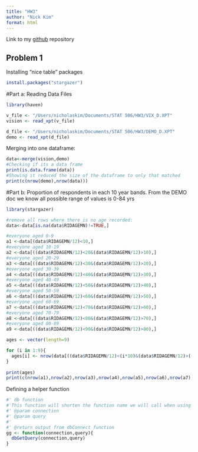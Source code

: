 ```yaml
---
title: "HW3"
author: "Nick Kim"
format: html
---
```


Link to my [github](https://github.com/nick-kimm/HW3) repository 

## Problem 1

Installing "nice table" packages
```r
install.packages("stargazer")
```
#Part a: 
Reading Data Files 
```r
library(haven)

v_file <- "/Users/nicholaskim/Documents/STAT 506/HW3/VIX_D.XPT"
vision <- read_xpt(v_file)

d_file <- "/Users/nicholaskim/Documents/STAT 506/HW3/DEMO_D.XPT"
demo <- read_xpt(d_file)
```

Merging into one dataframe:
```r
data<-merge(vision,demo)
#Checking if its a data frame
print(is.data.frame(data))
#Showing it reduced the size of the dataframe to only that matched
print(c(nrow(demo),nrow(data)))
```

#Part b:
Proportion of respondents in each 10 year bands. From the DEMO doc we know all possible range of values is 0-84 yrs
```r
library(stargazer)

#remove all rows where there is no age recorded:
data<-data[is.na(data$RIDAGEMN)!=TRUE,]

#everyone aged 0-9
a1 <-data[(data$RIDAGEMN/12)<10,]
#everyone aged 10-19
a2 <-data[((data$RIDAGEMN/12)<20&(data$RIDAGEMN/12)>10),]
#everyone aged 20-29
a3 <-data[((data$RIDAGEMN/12)<30&(data$RIDAGEMN/12)>20),]
#everyone aged 30-39
a4 <-data[((data$RIDAGEMN/12)<40&(data$RIDAGEMN/12)>30),]
#everyone aged 40-49
a5 <-data[((data$RIDAGEMN/12)<50&(data$RIDAGEMN/12)>40),]
#everyone aged 50-59
a6 <-data[((data$RIDAGEMN/12)<60&(data$RIDAGEMN/12)>50),]
#everyone aged 60-69
a7 <-data[((data$RIDAGEMN/12)<70&(data$RIDAGEMN/12)>60),]
#everyone aged 70-79
a8 <-data[((data$RIDAGEMN/12)<80&(data$RIDAGEMN/12)>70),]
#everyone aged 80-89
a9 <-data[((data$RIDAGEMN/12)<90&(data$RIDAGEMN/12)>80),]
```

```r
ages <- vector(length=9)

for (i in 1:9){
  ages[i] <- nrow(data[((data$RIDAGEMN/12)<(i*10)&(data$RIDAGEMN/12)>((i-1)*10)),])
}
  
print(ages)
print(c(nrow(a1),nrow(a2),nrow(a3),nrow(a4),nrow(a5),nrow(a6),nrow(a7),nrow(a8),nrow(a9)))
```

Defining a helper function
```r
#' db function
#'This function will shorten the function name we will call when using dbConnect for ease of use for the user
#' @param connection 
#' @param query 
#'
#' @return output from dbConnect function
gg <- function(connection,query){
  dbGetQuery(connection,query)
}
```